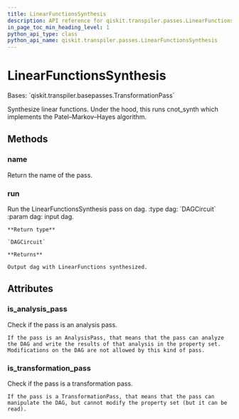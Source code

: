 ```yaml
---
title: LinearFunctionsSynthesis
description: API reference for qiskit.transpiler.passes.LinearFunctionsSynthesis
in_page_toc_min_heading_level: 1
python_api_type: class
python_api_name: qiskit.transpiler.passes.LinearFunctionsSynthesis
---
```


# LinearFunctionsSynthesis

<Class id="qiskit.transpiler.passes.LinearFunctionsSynthesis" github="https://github.com/qiskit/qiskit/tree/stable/0.20/qiskit/transpiler/passes/synthesis/linear_functions_synthesis.py" signature="LinearFunctionsSynthesis(*args, **kwargs)">
  Bases: `qiskit.transpiler.basepasses.TransformationPass`

  Synthesize linear functions. Under the hood, this runs cnot\_synth which implements the Patel–Markov–Hayes algorithm.

  ## Methods

  ### name

  <Function id="qiskit.transpiler.passes.LinearFunctionsSynthesis.name" signature="LinearFunctionsSynthesis.name()">
    Return the name of the pass.
  </Function>

  ### run

  <Function id="qiskit.transpiler.passes.LinearFunctionsSynthesis.run" signature="LinearFunctionsSynthesis.run(dag)">
    Run the LinearFunctionsSynthesis pass on dag. :type dag: `DAGCircuit` :param dag: input dag.

    **Return type**

    `DAGCircuit`

    **Returns**

    Output dag with LinearFunctions synthesized.
  </Function>

  ## Attributes

  ### is\_analysis\_pass

  <Attribute id="qiskit.transpiler.passes.LinearFunctionsSynthesis.is_analysis_pass" name="is_analysis_pass">
    Check if the pass is an analysis pass.

    If the pass is an AnalysisPass, that means that the pass can analyze the DAG and write the results of that analysis in the property set. Modifications on the DAG are not allowed by this kind of pass.
  </Attribute>

  ### is\_transformation\_pass

  <Attribute id="qiskit.transpiler.passes.LinearFunctionsSynthesis.is_transformation_pass" name="is_transformation_pass">
    Check if the pass is a transformation pass.

    If the pass is a TransformationPass, that means that the pass can manipulate the DAG, but cannot modify the property set (but it can be read).
  </Attribute>
</Class>

